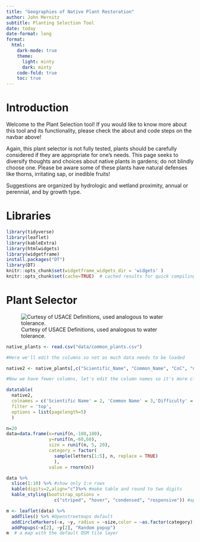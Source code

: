 ```yaml
---
title: "Geographies of Native Plant Restoration"
author: John Mernitz
subtitle: Planting Selection Tool
date: today
date-format: long
format:
  html:
    dark-mode: true
    theme: 
      light: minty
      dark: minty
    code-fold: true
    toc: true
---
```


# Introduction

Welcome to the Plant Selection tool! If you would like to know more about this tool and its functionality, please check the about and code steps on the navbar above!

Again, this plant selector is not fully tested, plants should be carefully considered if they are appropriate for one's needs. This page seeks to diversify thoughts and choices about native plants in gardens; do not blindly choose one. Please be aware some of these plants have natural defenses like thorns, irritating sap, or inedible fruits!

Suggestions are organized by hydrologic and wetland proximity, annual or perennial, and by growth type.

# Libraries

```r
library(tidyverse)
library(leaflet)
library(kableExtra)
library(htmlwidgets)
library(widgetframe)
install.packages("DT")
library(DT)
knitr::opts_chunk$set(widgetframe_widgets_dir = 'widgets' ) 
knitr::opts_chunk$set(cache=TRUE)  # cached results for quick compiling
```

# Plant Selector

![Curtesy of USACE Definitions, used analogous to water tolerance.](data/Wetland_Codes.png)

```r
native_plants <- read.csv("data/common_plants.csv")

#Here we'll edit the columns so not as much data needs to be loaded

native2 <- native_plants[,c("Scientific_Name", "Common_Name", "CoC", "nwpl_ncne", "Growth_Habit", "Duration")]

#Now we have fewer columns, let's edit the column names so it's more clear what each refers to

datatable(
  native2,
  colnames = c('Scientific Name' = 2, 'Common Name' = 3,'Difficulty' = 4, 'Wetland Status' = 5, 'Growth Type' = 6), 
  filter = 'top',
  options = list(pagelength=5)
  )
```

```r
n=20
data=data.frame(x=runif(n,-180,180),
                y=runif(n,-60,60),
                size = runif(n, 5, 20),
                category = factor(
                  sample(letters[1:5], n, replace = TRUE)
                  ),
                value = rnorm(n))
```

```r
data %>% 
  slice(1:10) %>% #show only 1:n rows
  kable(digits=2,align="c")%>% #make table and round to two digits
  kable_styling(bootstrap_options = 
                  c("striped", "hover", "condensed", "responsive")) #apply other formatting
```

```r
m <- leaflet(data) %>% 
  addTiles() %>% #Openstreetmaps default
  addCircleMarkers(~x, ~y, radius = ~size,color = ~as.factor(category)) %>% 
  addPopups(~x[2], ~y[2], "Random popup")
m  # a map with the default OSM tile layer
```
